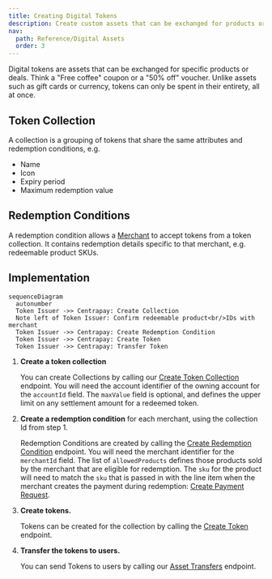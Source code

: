 ```yaml
---
title: Creating Digital Tokens
description: Create custom assets that can be exchanged for products or deals.
nav:
  path: Reference/Digital Assets
  order: 3
---
```


Digital tokens are assets that can be exchanged for specific products or deals. Think a "Free coffee" coupon or a "50% off" voucher.
Unlike assets such as gift cards or currency, tokens can only be spent in their entirety, all at once.

## Token Collection

A collection is a grouping of tokens that share the same attributes and redemption conditions, e.g.

- Name
- Icon
- Expiry period
- Maximum redemption value

## Redemption Conditions

A redemption condition allows a [Merchant](https://docs.centrapay.com/api/merchants) to accept tokens from a token collection.
It contains redemption details specific to that merchant, e.g. redeemable product SKUs.


## Implementation

``` mermaid
sequenceDiagram
  autonumber
  Token Issuer ->> Centrapay: Create Collection
  Note left of Token Issuer: Confirm redeemable product<br/>IDs with merchant
  Token Issuer ->> Centrapay: Create Redemption Condition
  Token Issuer ->> Centrapay: Create Token
  Token Issuer ->> Centrapay: Transfer Token
```

1. **Create a token collection**

   You can create Collections by calling our [Create Token Collection](https://docs.centrapay.com/api/tokens#create-token-collection-experimental) endpoint. You will need the account identifier of the owning account for the `accountId` field. The `maxValue` field is optional, and defines the upper limit on any settlement amount for a redeemed token.

2. **Create a redemption condition** for each merchant, using the collection Id from step 1.

   Redemption Conditions are created by calling the [Create Redemption Condition](https://docs.centrapay.com/api/tokens#create-redemption-condition-experimental) endpoint. You will need the merchant identifier for the `merchantId` field. The list of `allowedProducts` defines those products sold by the merchant that are eligible for redemption. The `sku` for the product will need to match the `sku` that is passed in with the line item when the merchant creates the payment during redemption: [Create Payment Request](https://docs.centrapay.com/api/payment-requests#create-a-payment-request).

3. **Create tokens.**

   Tokens can be created for the collection by calling the [Create Token](https://docs.centrapay.com/api/tokens#create-token-experimental) endpoint.

4. **Transfer the tokens to users.**

   You can send Tokens to users by calling our [Asset Transfers](https://docs.centrapay.com/api/asset-transfers#asset-transfer-create) endpoint.
